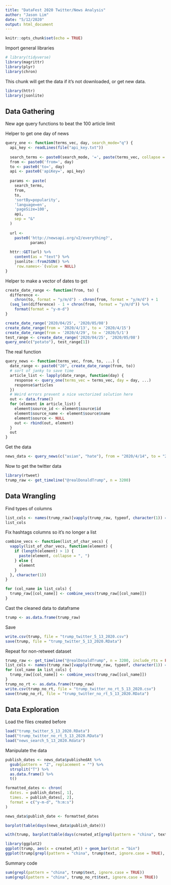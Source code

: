 ```yaml
---
title: "DataFest 2020 Twitter/News Analysis"
author: "Jason Lim"
date: "5/12/2020"
output: html_document
---
```


```r
knitr::opts_chunk$set(echo = TRUE)
```
Import general libraries
```r
# library(tidyverse)
library(magrittr)
library(plyr)
library(chron)
```
This chunk will get the data if it's not downloaded, or get new data.

```r
library(httr)
library(jsonlite)
```

## Data Gathering

New age query functions to beat the 100 article limit

Helper to get one day of news
```r
query_one <- function(terms_vec, day, search_mode="q") {
  api_key <- readLines(file("api_key.txt"))
  
  search_terms <- paste0(search_mode, '=', paste(terms_vec, collapse = "+"))
  from <- paste0('from=', day)
  to <- paste0('to=', day)
  api <- paste0('apiKey=', api_key)
  
  params <- paste(
    search_terms,
    from,
    to,
    'sortBy=popularity',
    'language=en',
    'pageSize=100',
    api,
    sep = "&"
  )
  
  url <-
    paste0('http://newsapi.org/v2/everything?',
           params)
  
  httr::GET(url) %>%
    content(as = "text") %>%
    jsonlite::fromJSON() %>% 
    `row.names<-`(value = NULL)
}
```

Helper to make a vector of dates to get
```r
create_date_range <- function(from, to) {
  difference <-
    chron(to, format = "y/m/d") - chron(from, format = "y/m/d") + 1
  (seq_len(difference) - 1 + chron(from, format = "y/m/d")) %>%
    format(format = "y-m-d")
}
```


```r
create_date_range('2020/04/25', '2020/05/08')
create_date_range(from = '2020/4/13', to = '2020/4/15')
create_date_range(from = '2020/4/29', to = '2020/5/1')
test_range <- create_date_range('2020/04/25', '2020/05/08')
query_one(c("potato"), test_range[1])
```

The real function
```r
query_news <- function(terms_vec, from, to, ...) {
  date_range <- paste0("20", create_date_range(from, to))
  # sort of janky to save time
  article_list <- lapply(date_range, function(day) {
    response <- query_one(terms_vec = terms_vec, day = day, ...)
    response$articles
  })
  # Weird errors prevent a nice vectorized solution here
  out <- data.frame()
  for (element in article_list) {
    element$source_id <- element$source$id
    element$source_name <- element$source$name
    element$source <- NULL
    out <- rbind(out, element)
  }
  out
}
```

Get the data

```r
news_data <- query_news(c("asian", "hate"), from = "2020/4/14", to = "2020/5/13", search_mode='qInTitle')
```

Now to get the twitter data

```r
library(rtweet)
trump_raw <- get_timeline("@realDonaldTrump", n = 3200)
```

## Data Wrangling

Find types of columns
```r
list_cols <- names(trump_raw)[vapply(trump_raw, typeof, character(1)) == 'list']
list_cols
```

Fix hashtags columns so it's no longer a list
```r
combine_vecs <- function(list_of_char_vecs) {
  vapply(list_of_char_vecs, function(element) {
    if (length(element) > 1) {
      paste(element, collapse = ", ")
    } else {
      element
    }
  }, character(1))
}

for (col_name in list_cols) {
  trump_raw[[col_name]] <- combine_vecs(trump_raw[[col_name]])
}
```

Cast the cleaned data to dataframe
```r
trump <- as.data.frame(trump_raw)
```


Save
```r
write.csv(trump, file = "trump_twitter_5_13_2020.csv")
save(trump, file = "trump_twitter_5_13_2020.RData")
```
 
 
Repeat for non-retweet dataset

```r
trump_raw <- get_timeline("@realDonaldTrump", n = 3200, include_rts = FALSE)
list_cols <- names(trump_raw)[vapply(trump_raw, typeof, character(1)) == 'list']
for (col_name in list_cols) {
  trump_raw[[col_name]] <- combine_vecs(trump_raw[[col_name]])
}
trump_no_rt <- as.data.frame(trump_raw)
write.csv(trump_no_rt, file = "trump_twitter_no_rt_5_13_2020.csv")
save(trump_no_rt, file = "trump_twitter_no_rt_5_13_2020.RData")
```


## Data Exploration

Load the files created before
```r
load("trump_twitter_5_13_2020.RData")
load("trump_twitter_no_rt_5_13_2020.RData")
load("news_search_5_13_2020.Rdata")
```


Manipulate the data

```r
publish_dates <- news_data$publishedAt %>%
  gsub(pattern = "Z", replacement = "") %>%
  strsplit("T") %>%
  as.data.frame() %>%
  t()

formatted_dates <- chron(
  dates. = publish_dates[, 1],
  times. = publish_dates[, 2],
  format = c("y-m-d", "h:m:s")
)

news_data$publish_date <- formatted_dates

barplot(table(days(news_data$publish_date)))
```

```r
with(trump, barplot(table(days(created_at[grepl(pattern = "china", text)]))))
```
```r
library(ggplot2)
ggplot(trump, aes(x = created_at)) + geom_bar(stat = "bin")
ggplot(trump[grepl(pattern = "china", trump$text, ignore.case = TRUE), ], aes(x =                                                   created_at)) + geom_line(stat = "bin")
```


Summary code
```r
sum(grepl(pattern = "china", trump$text, ignore.case = TRUE))
sum(grepl(pattern = "china", trump_no_rt$text, ignore.case = TRUE))
```
